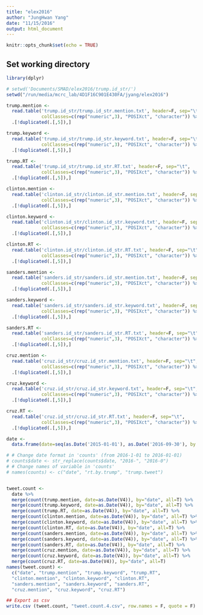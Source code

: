 ```yaml
---
title: "elex2016"
author: "JungHwan Yang"
date: "11/15/2016"
output: html_document
---
```


```r
knitr::opts_chunk$set(echo = TRUE)
```

## Set working directory


```r
library(dplyr)

# setwd('Documents/SMAD/elex2016/trump.id_str/')
setwd("/run/media/mcrc_lab/4D1F16C901E430FA/jyang/elex2016")
```

```r
trump.mention <-
  read.table('trump.id_str/trump.id_str.mention.txt', header=F, sep="\t",
             colClasses=c(rep("numeric",3), "POSIXct", "character")) %>%
  .[!duplicated(.[,5]),]

trump.keyword <-
  read.table('trump.id_str/trump.id_str.keyword.txt', header=F, sep="\t",
             colClasses=c(rep("numeric",3), "POSIXct", "character")) %>%
  .[!duplicated(.[,5]),]

trump.RT <-
  read.table('trump.id_str/trump.id_str.RT.txt', header=F, sep="\t",
             colClasses=c(rep("numeric",3), "POSIXct", "character")) %>%
  .[!duplicated(.[,5]),]
```

```r
clinton.mention <-
  read.table('clinton.id_str/clinton.id_str.mention.txt', header=F, sep="\t",
             colClasses=c(rep("numeric",3), "POSIXct", "character")) %>%
  .[!duplicated(.[,5]),]

clinton.keyword <-
  read.table('clinton.id_str/clinton.id_str.keyword.txt', header=F, sep="\t",
             colClasses=c(rep("numeric",3), "POSIXct", "character")) %>%
  .[!duplicated(.[,5]),]

clinton.RT <-
  read.table('clinton.id_str/clinton.id_str.RT.txt', header=F, sep="\t",
             colClasses=c(rep("numeric",3), "POSIXct", "character")) %>%
  .[!duplicated(.[,5]),]
```

```r
sanders.mention <-
  read.table('sanders.id_str/sanders.id_str.mention.txt', header=F, sep="\t",
             colClasses=c(rep("numeric",3), "POSIXct", "character")) %>%
  .[!duplicated(.[,5]),]

sanders.keyword <-
  read.table('sanders.id_str/sanders.id_str.keyword.txt', header=F, sep="\t",
             colClasses=c(rep("numeric",3), "POSIXct", "character")) %>%
  .[!duplicated(.[,5]),]

sanders.RT <-
  read.table('sanders.id_str/sanders.id_str.RT.txt', header=F, sep="\t",
             colClasses=c(rep("numeric",3), "POSIXct", "character")) %>%
  .[!duplicated(.[,5]),]
```

```r
cruz.mention <-
  read.table('cruz.id_str/cruz.id_str.mention.txt', header=F, sep="\t",
             colClasses=c(rep("numeric",3), "POSIXct", "character")) %>%
  .[!duplicated(.[,5]),]

cruz.keyword <-
  read.table('cruz.id_str/cruz.id_str.keyword.txt', header=F, sep="\t",
             colClasses=c(rep("numeric",3), "POSIXct", "character")) %>%
  .[!duplicated(.[,5]),]

cruz.RT <-
  read.table('cruz.id_str/cruz.id_str.RT.txt', header=F, sep="\t",
             colClasses=c(rep("numeric",3), "POSIXct", "character")) %>%
  .[!duplicated(.[,5]),]
```

```r
date <-
  data.frame(date=seq(as.Date('2015-01-01'), as.Date('2016-09-30'), by = 'day'))

# # Change date format in 'counts' (from 2016-1-01 to 2016-01-01)
# counts$date <- str_replace(counts$date, "2016-", "2016-0")
# # Change names of variable in 'counts'
# names(counts) <- c("date", "rt.by.trump", "trump.tweet")


tweet.count <-
  date %>%
  merge(count(trump.mention, date=as.Date(V4)), by="date", all=T) %>%
  merge(count(trump.keyword, date=as.Date(V4)), by="date", all=T) %>%
  merge(count(trump.RT, date=as.Date(V4)), by="date", all=T) %>%
  merge(count(clinton.mention, date=as.Date(V4)), by="date", all=T) %>%
  merge(count(clinton.keyword, date=as.Date(V4)), by="date", all=T) %>%
  merge(count(clinton.RT, date=as.Date(V4)), by="date", all=T) %>%
  merge(count(sanders.mention, date=as.Date(V4)), by="date", all=T) %>%
  merge(count(sanders.keyword, date=as.Date(V4)), by="date", all=T) %>%
  merge(count(sanders.RT, date=as.Date(V4)), by="date", all=T) %>%
  merge(count(cruz.mention, date=as.Date(V4)), by="date", all=T) %>%
  merge(count(cruz.keyword, date=as.Date(V4)), by="date", all=T) %>%
  merge(count(cruz.RT, date=as.Date(V4)), by="date", all=T)
names(tweet.count) <-
  c("date", "trump.mention", "trump.keyword", "trump.RT",
  "clinton.mention", "clinton.keyword", "clinton.RT",
  "sanders.mention", "sanders.keyword", "sanders.RT",
  "cruz.mention", "cruz.keyword", "cruz.RT")

## Export as csv
write.csv (tweet.count, "tweet.count.4.csv", row.names = F, quote = F)
```